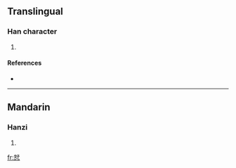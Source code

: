 ==Translingual==

===Han character===
{{Han char|rn=61|rad=心|as=06|sn=10|four=|canj=女木心 (VDP)}}

# {{defn|Han|sort=心06}}

====References====
* {{Han ref|kx=0384.060|dkj=10550|dj=0714.240|hdz=42293.100|uh=604F|ud=24655}}

----

==Mandarin==

===Hanzi===
{{cmn-hanzi|pin=[[hǎo]] ([[hao3]])|wg=hao<sup>3</sup>}}

# {{defn|Mandarin}}

[[fr:恏]]